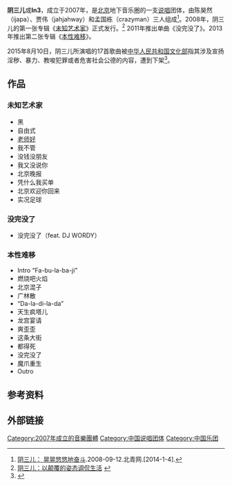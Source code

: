 '''阴三儿'''或'''In3'''，成立于2007年，是[[北京|北京]]地下音乐圈的一支[[饶舌|说唱]]团体，由陈昊然（ijapa）、贾伟（jahjahway）和孟国栋（crazyman）三人组成<ref>[http://www.ynet.com/qnzm/3.1/0809/04/3037986.html 阴三儿： 晃晃悠悠地奋斗]{{dead link|date=2018年5月 |bot=InternetArchiveBot |fix-attempted=yes }}.2008-09-12.北青网.[2014-1-4].</ref>。2008年，阴三儿的第一张专辑《[[未知艺术家|未知艺术家]]》正式发行。<ref>[http://www.yyycc.com/html/78/n-3178.html 阴三儿：以颠覆的姿态调侃生活] {{webarchive|url=https://web.archive.org/web/20100204104149/http://www.yyycc.com/html/78/n-3178.html |date=2010-02-04 }}</ref> 2011年推出单曲《没完没了》。2013年推出第二张专辑《[[本性难移_(专辑)|本性难移]]》。

2015年8月10日，阴三儿所演唱的17首歌曲被[[中华人民共和国文化部|中华人民共和国文化部]]指其涉及宣扬淫秽、暴力、教唆犯罪或者危害社会公德的内容，遭到下架<ref>{{cite news |title=文化部公布网络音乐产品黑名单 提供者将依法查处 |url=http://www.mcprc.gov.cn/whzx/whyw/201508/t20150810_457407.html |publisher=中华人民共和国文化部 |date=2015-08-10 |accessdate=2015年9月15日 |deadurl=yes |archiveurl=https://web.archive.org/web/20150813215028/http://www.mcprc.gov.cn/whzx/whyw/201508/t20150810_457407.html |archivedate=2015年8月13日 }}</ref>。

==作品==
=== 未知艺术家 ===
*黑
*自由式
*[[老师你好|老师好]]
*我不管
*没钱没朋友
*我又没说你
*北京晚报
*凭什么我买单
*北京欢迎你回来
*实况足球

=== 没完没了 ===
*没完没了（feat. DJ WORDY）

=== 本性难移 ===
* Intro “Fa-bu-la-ba-ji”
* 燃烧吧火焰
* 北京混子
* 广林散
* “Da-la-di-la-da”
* 天生疯塔儿
* 龙宫宴请
* 爽歪歪
* 这条大街
* 都得死
* 没完没了
* 魔爪重生
* Outro

==参考资料==
{{reflist}}

==外部链接==
{{Sinaweibo|in3tree}}

{{Band-stub}}
[[Category:2007年成立的音樂團體|Category:2007年成立的音樂團體]]
[[Category:中国说唱团体|Category:中国说唱团体]]
[[Category:中国乐团|Category:中国乐团]]